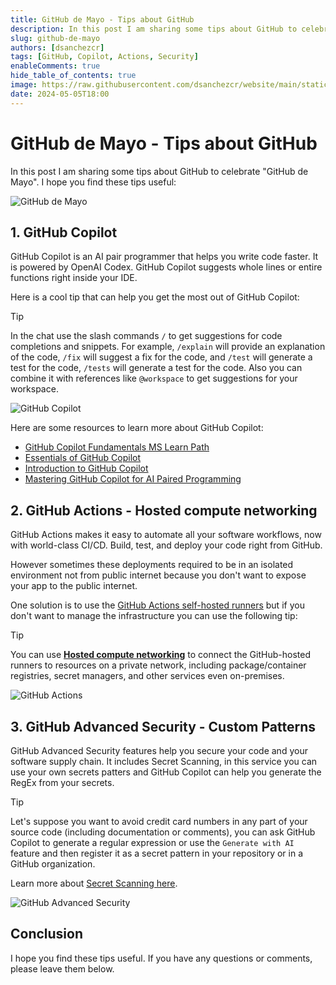 ```yaml
---
title: GitHub de Mayo - Tips about GitHub
description: In this post I am sharing some tips about GitHub to celebrate "GitHub de Mayo".
slug: github-de-mayo
authors: [dsanchezcr]
tags: [GitHub, Copilot, Actions, Security]
enableComments: true
hide_table_of_contents: true
image: https://raw.githubusercontent.com/dsanchezcr/website/main/static/img/GitHubdeMayo.png
date: 2024-05-05T18:00
---
```


# GitHub de Mayo - Tips about GitHub

In this post I am sharing some tips about GitHub to celebrate "GitHub de Mayo". I hope you find these tips useful:

<!--truncate-->

![GitHub de Mayo](../static/img/GitHubdeMayo.png)

## 1. GitHub Copilot

GitHub Copilot is an AI pair programmer that helps you write code faster. It is powered by OpenAI Codex. GitHub Copilot suggests whole lines or entire functions right inside your IDE.

Here is a cool tip that can help you get the most out of GitHub Copilot:

> [!TIP]
> In the chat use the slash commands `/` to get suggestions for code completions and snippets. For example, `/explain` will provide an explanation of the code, `/fix` will suggest a fix for the code, and `/test` will generate a test for the code, `/tests` will generate a test for the code. 
> Also you can combine it with references like `@workspace` to get suggestions for your workspace.

![GitHub Copilot](../static/img/GitHubDeMayo/GitHubCopilotTip.jpg)

Here are some resources to learn more about GitHub Copilot:

- [GitHub Copilot Fundamentals MS Learn Path](https://learn.microsoft.com/training/paths/copilot)
- [Essentials of GitHub Copilot](https://resources.github.com/learn/pathways/copilot/essentials/essentials-of-github-copilot)
- [Introduction to GitHub Copilot](https://www.youtube.com/playlist?list=PLlrxD0HtieHgr23PS05FIncnih4dH9Na5)
- [Mastering GitHub Copilot for AI Paired Programming](https://github.com/microsoft/Mastering-GitHub-Copilot-for-Paired-Programming)

## 2. GitHub Actions - Hosted compute networking

GitHub Actions makes it easy to automate all your software workflows, now with world-class CI/CD. Build, test, and deploy your code right from GitHub.

However sometimes these deployments required to be in an isolated environment not from public internet because you don't want to expose your app to the public internet.

One solution is to use the [GitHub Actions self-hosted runners](https://docs.github.com/en/actions/hosting-your-own-runners/managing-self-hosted-runners/about-self-hosted-runners) but if you don't want to manage the infrastructure you can use the following tip:

> [!TIP]
> You can use **[Hosted compute networking](https://docs.github.com/en/actions/using-github-hosted-runners/connecting-to-a-private-network/about-private-networking-with-github-hosted-runners)** to connect the GitHub-hosted runners to resources on a private network, including package/container registries, secret managers, and other services even on-premises.

![GitHub Actions](../static/img/GitHubDeMayo/GitHubActionsVnet.jpg)

## 3. GitHub Advanced Security - Custom Patterns

GitHub Advanced Security features help you secure your code and your software supply chain. It includes Secret Scanning, in this service you can use your own secrets patters and GitHub Copilot can help you generate the RegEx from your secrets.

> [!TIP]
> Let's suppose you want to avoid credit card numbers in any part of your source code (including documentation or comments), you can ask GitHub Copilot to generate a regular expression or use the `Generate with AI` feature and then register it as a secret pattern in your repository or in a GitHub organization. 

Learn more about [Secret Scanning here](https://docs.github.com/en/code-security/secret-security/about-secret-scanning).

![GitHub Advanced Security](../static/img/GitHubDeMayo/GitHubAdvancedSecurityTip.jpg)

## Conclusion

I hope you find these tips useful. If you have any questions or comments, please leave them below.